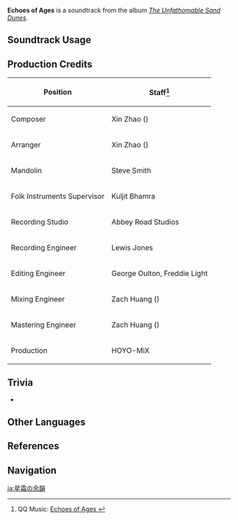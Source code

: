 {{Soundtrack Infobox
|image          = The Unfathomable Sand Dunes.png
|album          = The Unfathomable Sand Dunes
|disc           = 2
|number         = 86
|featured       =
|featured2      =
|featured3      =
|featured_disc  =
|featured_disc2 =
|featured_disc3 =
|youtube_id     = Erg60vrhOcA
|spotify_id     = 2wzFeSGTGaqZuRZ5huxZmx
|previous       = To the Crescent Moon's Shimmer
|next           = Obliterated Dust
}}
'''Echoes of Ages''' is a soundtrack from the album ''[[The Unfathomable Sand Dunes]]''.

==Soundtrack Usage==
{{Soundtrack Usage
|quest    = 
|location = Land of Upper Setekh//night
|domain   = 
}}

==Production Credits==
{| class="wikitable"
! Position
! Staff<ref>QQ Music: [https://y.qq.com/n/ryqq/songDetail/0021ivVd0ybaUj Echoes of Ages {{zh|星霜的余音}}]</ref>
|-
! Composer
| Xin Zhao ({{zh|赵鑫}})
|-
! Arranger
| Xin Zhao ({{zh|赵鑫}})
|-
! Mandolin
| Steve Smith
|-
! Folk Instruments Supervisor
| Kuljit Bhamra
|-
! Recording Studio
| Abbey Road Studios
|-
! Recording Engineer
| Lewis Jones
|-
! Editing Engineer
| George Oulton, Freddie Light
|-
! Mixing Engineer
| Zach Huang ({{zh|黄巍}})
|-
! Mastering Engineer
| Zach Huang ({{zh|黄巍}})
|-
! Production
| HOYO-MiX
|}
<!--
==Gallery==
<gallery>
</gallery>
-->

==Trivia==
* {{Transclude|Deserted Path to Desert|UpperSetekhTheme2|section=1}}

==Other Languages==
{{Other Languages
|en        = Echoes of Ages
|zhs       = 星霜的余音
|zhs_rm    = Xīngshuāng de Yúyīn
|zht       = 星霜的餘音
|zht_rm    = Xīngshuāng de Yúyīn
|zh_tl     = Echoes of the Ages
|ja        = 星霜の余韻
|ja_rm     = Seisou no Yoin
|ja_tl     = 
|zhja_note = The phrase {{Lang|zh={{wt|星霜}}|zh_rm=xīngshuāng|ja=星霜|ja_rm=seisou|"stars and frost"|sort=zh,ja}} refers to the passing of time, derived from the phenomena of both celestial bodies changing positions over time and the yearly occurrence of frost during winter.
}}

==References==
{{Reflist}}

==Navigation==
{{Soundtrack Navbox|The Unfathomable Sand Dunes}}

[[ja:星霜の余韻]]